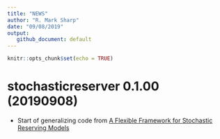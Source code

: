 ```yaml
---
title: "NEWS"
author: "R. Mark Sharp"
date: "09/08/2019"
output:
   github_document: default
---
```


```r
knitr::opts_chunk$set(echo = TRUE)
```
# stochasticreserver 0.1.00 (20190908)
-   Start of generalizing code from 
    [A Flexible Framework for Stochastic Reserving Models
    ](http://www.variancejournal.org/issues/07-02/123.pdf "Original Paper")
